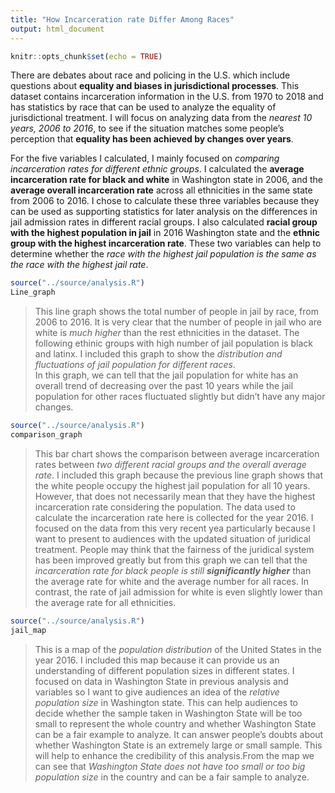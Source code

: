 ```yaml
---
title: "How Incarceration rate Differ Among Races"
output: html_document
---
```


```r
knitr::opts_chunk$set(echo = TRUE)
```


There are debates about race and policing in the U.S. which include questions about **equality and biases in jurisdictional processes**. This dataset contains incarceration information in the U.S. from 1970 to 2018 and has statistics by race that can be used to analyze the equality of jurisdictional treatment. I will focus on analyzing data from the _nearest 10 years, 2006 to 2016_, to see if the situation matches some people's perception that **equality has been achieved by changes over years**.

For the five variables I calculated, I mainly focused on _comparing incarceration rates for different ethnic groups_. I calculated the **average incarceration rate for black and white** in Washington state in 2006, and the **average overall incarceration rate** across all ethnicities in the same state from 2006 to 2016. I chose to calculate these three variables because they can be used as supporting statistics for later analysis on the differences in jail admission rates in different racial groups. I also calculated **racial group with the highest population in jail** in 2016 Washington state and the **ethnic group with the highest incarceration rate**. These two variables can help to determine whether the _race with the highest jail population is the same as the race with the highest jail rate_.


```r
source("../source/analysis.R")
Line_graph
```

> This line graph shows the total number of people in jail by race, from 2006 to 2016. It is very clear that the number of people in jail who are white is _*much higher*_ than the rest ethnicities in the dataset. The following ethinic groups with high number of jail population is black and latinx. I included this graph to show the _distribution and fluctuations of jail population for different races_. <br>
In this graph, we can tell that the jail population for white has an overall trend of decreasing over the past 10 years while the jail population for other races fluctuated slightly but didn’t have any major changes. 

```r
source("../source/analysis.R")
comparison_graph
```

>This bar chart shows the comparison between average incarceration rates between _two different racial groups and the overall average rate_. I included this graph because the previous line graph shows that the white people occupy the highest jail population for all 10 years. However, that does not necessarily mean that they have the highest incarceration rate considering the population. The data used to calculate the incarceration rate here is collected for the year 2016. I focused on the data from this very recent yea particularly because I want to present to audiences with the updated situation of juridical treatment. People may think that the fairness of the juridical system has been improved greatly but from this graph we can tell that the _incarceration rate for black people is still **significantly higher**_ than the average rate for white and the average number for all races. In contrast, the rate of jail admission for white is even slightly lower than the average rate for all ethnicities. 

```r
source("../source/analysis.R")
jail_map
```

> This is a map of the _population distribution_ of the United States in the year 2016. I included this map because it can provide us an understanding of different population sizes in different states. I focused on data in Washington State in previous analysis and variables so I want to give audiences an idea of the _relative population size_ in Washington state. This can help audiences to decide whether the sample taken in Washington State will be too small to represent the whole country and whether Washington State can be a fair example to analyze. It can answer people’s doubts about whether Washington State is an extremely large or small sample. This will help to enhance the credibility of this analysis.From the map we can see that _Washington State does not have too small or too big population size_ in the country and can be a fair sample to analyze.